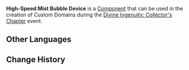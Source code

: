 {{Component Infobox
|id          = 4012
|image       = Item High-Speed Mist Bubble Device.png
|load        = 4
|event       = Divine Ingenuity: Collector's Chapter
|description = An artificed object designed to produce strange bubbles. These bubbles will move back and forth quickly within a fixed area.<br>Characters hit by these bubbles will be imprisoned within them for a time.<br>Characters who come into contact with a bubble will lose a fixed amount of Life Points.
|placement   = Free
|category    = Traps
|size        = 2 × 10 × 2
}}
'''High-Speed Mist Bubble Device''' is a [[Component]] that can be used in the creation of Custom Domains during the [[Divine Ingenuity/2023-06-08|Divine Ingenuity: Collector's Chapter]] event.

==Other Languages==
{{Other Languages|default_hidden=1
|en      = High-Speed Mist Bubble Device
|zhs     = 高速水泡机关
|zhs_rm  = Gāosù Shuǐpào Jīguān
|zht     = 高速水泡機關
|zht_rm  = Gāosù Shuǐpào Jīguān
|ja      = 高速水泡装置
|ja_rm   = Kousoku Suihou Souchi
|ko      = 고속 물방울 장치
|es      = Burbuja veloz
|fr      = Lance-bulles rapide
|ru      = Механизм быстрых туманных пузырей
|th      = กลไกฟองน้ำความเร็วสูง
|th_rm   = 
|vi      = Cơ Quan Bóng Nước Cao Tốc
|de      = Hochgeschwindigkeits-Wasserblasenvorrichtung
|id      = Gelembung Air Berkecepatan Tinggi
|pt      = Mecanismo de Bolha de Névoa Veloz
|tr      = Hızlı Sis Baloncuğu Cihazı
|it      = Meccanismo bolle di nebbia ad alta velocità
}}

==Change History==
{{Change History|3.7}}